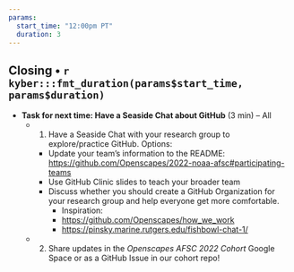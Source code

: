 ```yaml
---
params:
  start_time: "12:00pm PT"
  duration: 3
---
```


## Closing • `r kyber:::fmt_duration(params$start_time, params$duration)`

- **Task for next time: Have a Seaside Chat about GitHub** (3 min) – All 
  - 1) Have a Seaside Chat with your research group to explore/practice GitHub. Options:
    - Update your team’s information to the README: [https://github.com/Openscapes/2022-noaa-afsc#participating-teams](https://github.com/Openscapes/2022-noaa-afsc#participating-teams) 
    - Use GitHub Clinic slides to teach your broader team
    - Discuss whether you should create a GitHub Organization for your research group and help everyone get more comfortable. 
      - Inspiration:
      - [https://github.com/Openscapes/how_we_work](https://github.com/Openscapes/how_we_work)
      - [https://pinsky.marine.rutgers.edu/fishbowl-chat-1/](https://pinsky.marine.rutgers.edu/fishbowl-chat-1/) 
  - 2) Share updates in the _Openscapes AFSC 2022 Cohort_ Google Space or as a GitHub Issue in our cohort repo!